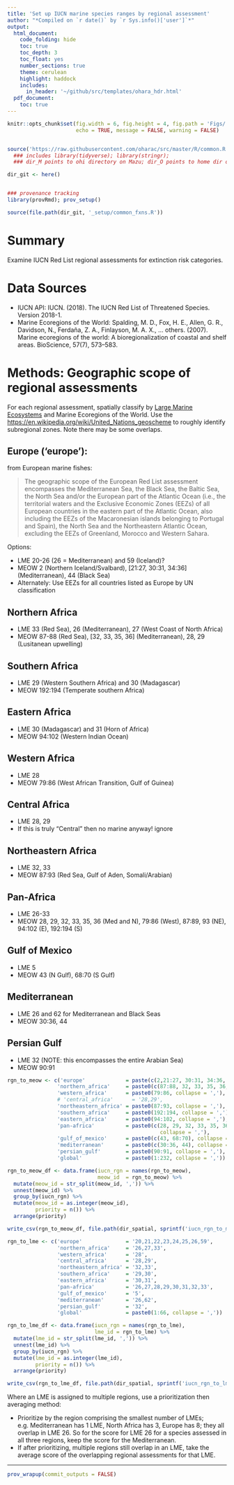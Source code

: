 ```yaml
---
title: 'Set up IUCN marine species ranges by regional assessment'
author: "*Compiled on `r date()` by `r Sys.info()['user']`*"
output: 
  html_document:
    code_folding: hide
    toc: true
    toc_depth: 3
    toc_float: yes
    number_sections: true
    theme: cerulean
    highlight: haddock
    includes: 
      in_header: '~/github/src/templates/ohara_hdr.html'
  pdf_document:
    toc: true
---
```


``` r

knitr::opts_chunk$set(fig.width = 6, fig.height = 4, fig.path = 'Figs/',
                      echo = TRUE, message = FALSE, warning = FALSE)


source('https://raw.githubusercontent.com/oharac/src/master/R/common.R')
  ### includes library(tidyverse); library(stringr); 
  ### dir_M points to ohi directory on Mazu; dir_O points to home dir on Mazu

dir_git <- here()


### provenance tracking
library(provRmd); prov_setup()

source(file.path(dir_git, '_setup/common_fxns.R'))

```

# Summary

Examine IUCN Red List regional assessments for extinction risk categories.

# Data Sources

* IUCN API:  IUCN. (2018). The IUCN Red List of Threatened Species. Version 2018-1.
* Marine Ecoregions of the World: Spalding, M. D., Fox, H. E., Allen, G. R., Davidson, N., Ferdaña, Z. A., Finlayson, M. A. X., … others. (2007). Marine ecoregions of the world: A bioregionalization of coastal and shelf areas. BioScience, 57(7), 573–583.

# Methods: Geographic scope of regional assessments

For each regional assessment, spatially classify by [Large Marine Ecosystems](https://upload.wikimedia.org/wikipedia/commons/4/4d/Global_map_of_large_marine_ecosystems.jpg) and Marine Ecoregions of the World.  Use the [https://en.wikipedia.org/wiki/United_Nations_geoscheme](UN geoscheme) to roughly identify subregional zones.  Note there may be some overlaps.

## Europe ('europe'):

from European marine fishes: 

> The geographic scope of the European Red List assessment
encompasses the Mediterranean Sea, the Black Sea, the
Baltic Sea, the North Sea and/or the European part of
the Atlantic Ocean (i.e., the territorial waters and the
Exclusive Economic Zones (EEZs) of all European
countries in the eastern part of the Atlantic Ocean,
also including the EEZs of the Macaronesian islands
belonging to Portugal and Spain), the North Sea and
the Northeastern Atlantic Ocean, excluding the EEZs of
Greenland, Morocco and Western Sahara.

Options: 

* LME 20-26 (26 = Mediterranean) and 59 (Iceland)?
* MEOW 2 (Northern Iceland/Svalbard), [21:27, 30:31, 34:36] (Mediterranean), 44 (Black Sea)
* Alternately: Use EEZs for all countries listed as Europe by UN classification

## Northern Africa 

* LME 33 (Red Sea), 26 (Mediterranean), 27 (West Coast of North Africa)
* MEOW 87-88 (Red Sea), [32, 33, 35, 36] (Mediterranean), 28, 29 (Lusitanean upwelling)

## Southern Africa 

* LME 29 (Western Southern Africa) and 30 (Madagascar)
* MEOW 192:194 (Temperate southern Africa)

## Eastern Africa 

* LME 30 (Madagascar) and 31 (Horn of Africa)
* MEOW 94:102 (Western Indian Ocean)

## Western Africa   

* LME 28
* MEOW 79:86 (West African Transition, Gulf of Guinea)

## Central Africa  

* LME 28, 29
* If this is truly "Central" then no marine anyway! ignore

## Northeastern Africa 

* LME 32, 33
* MEOW 87:93 (Red Sea, Gulf of Aden, Somali/Arabian)

## Pan-Africa 

* LME 26-33
* MEOW 28, 29, 32, 33, 35, 36 (Med and N), 
    79:86 (West), 87:89, 93 (NE), 94:102 (E), 192:194 (S)

## Gulf of Mexico 

* LME 5
* MEOW 43 (N Gulf), 68:70 (S Gulf)

## Mediterranean

* LME 26 and 62 for Mediterranean and Black Seas
* MEOW 30:36, 44

## Persian Gulf

* LME 32 (NOTE: this encompasses the entire Arabian Sea)
* MEOW 90:91

``` r

rgn_to_meow <- c('europe'             = paste(c(2,21:27, 30:31, 34:36, 44), collapse = ','),
                'northern_africa'     = paste0(c(87:88, 32, 33, 35, 36, 28, 29), collapse = ','),
                'western_africa'      = paste0(79:86, collapse = ','), 
                # 'central_africa'      = '28,29',
                'northeastern_africa' = paste0(87:93, collapse = ','),
                'southern_africa'     = paste0(192:194, collapse = ','),
                'eastern_africa'      = paste0(94:102, collapse = ','),
                'pan-africa'          = paste0(c(28, 29, 32, 33, 35, 36, 79:89, 93:102, 192:194), 
                                                 collapse = ','),
                'gulf_of_mexico'      = paste0(c(43, 68:70), collapse = ','),
                'mediterranean'       = paste0(c(30:36, 44), collapse = ','), 
                'persian_gulf'        = paste0(90:91, collapse = ','),
                'global'              = paste0(1:232, collapse = ','))

rgn_to_meow_df <- data.frame(iucn_rgn = names(rgn_to_meow),
                             meow_id  = rgn_to_meow) %>%
  mutate(meow_id = str_split(meow_id, ',')) %>%
  unnest(meow_id) %>%
  group_by(iucn_rgn) %>%
  mutate(meow_id = as.integer(meow_id),
         priority = n()) %>%
  arrange(priority)

write_csv(rgn_to_meow_df, file.path(dir_spatial, sprintf('iucn_rgn_to_meow.csv')))

```

``` r

rgn_to_lme <- c('europe'              = '20,21,22,23,24,25,26,59',
                'northern_africa'     = '26,27,33',
                'western_africa'      = '28', 
                'central_africa'      = '28,29',
                'northeastern_africa' = '32,33',
                'southern_africa'     = '29,30',
                'eastern_africa'      = '30,31',
                'pan-africa'          = '26,27,28,29,30,31,32,33',
                'gulf_of_mexico'      = '5',
                'mediterranean'       = '26,62', 
                'persian_gulf'        = '32',
                'global'              = paste0(1:66, collapse = ','))

rgn_to_lme_df <- data.frame(iucn_rgn = names(rgn_to_lme),
                            lme_id = rgn_to_lme) %>%
  mutate(lme_id = str_split(lme_id, ',')) %>%
  unnest(lme_id) %>%
  group_by(iucn_rgn) %>%
  mutate(lme_id = as.integer(lme_id),
         priority = n()) %>%
  arrange(priority)

write_csv(rgn_to_lme_df, file.path(dir_spatial, sprintf('iucn_rgn_to_lme.csv')))

```

Where an LME is assigned to multiple regions, use a prioritization then averaging method:

* Prioritize by the region comprising the smallest number of LMEs; e.g. Mediterranean has 1 LME, North Africa has 3, Europe has 8; they all overlap in LME 26.  So for the score for LME 26 for a species assessed in all three regions, keep the score for the Mediterranean.
* If after prioritizing, multiple regions still overlap in an LME, take the average score of the overlapping regional assessments for that LME.

-----

``` r

prov_wrapup(commit_outputs = FALSE)

```

